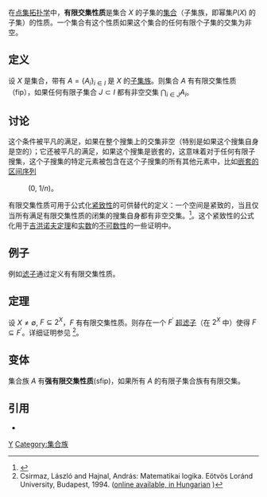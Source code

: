 {{NoteTA
|G1 = Math
}}
在[[点集拓扑学|点集拓扑学]]中，'''有限交集性质'''是集合 ''X'' 的子集的[[集合|集合]]（子集族，即幂集<math>P(X)</math> 的子集）的性质。一个集合有这个性质如果这个集合的任何有限个子集的交集为非空。

==定义== 
设 <math>X</math> 是集合，带有 <math>A=\{A_i\}_{i\in I}</math> 是 <math>X</math> 的[[集合族|子集族]]。则集合 <math>A</math> 有有限交集性质（fip），如果任何有限子集合 <math>J\subset I</math> 都有非空交集 <math>\bigcap_{i\in J} A_i</math>。

==讨论==
这个条件被平凡的满足，如果在整个搜集上的交集非空（特别是如果这个搜集自身是空的）；它还被平凡的满足，如果这个搜集是嵌套的，这意味着对于任何有限子搜集，这个子搜集的特定元素被包含在这个子搜集的所有其他元素中，比如[[嵌套的区间序列|嵌套的区间序列]]

:(0, 1/''n'')。

有限交集性质可用于公式化[[紧致空间|紧致性]]的可供替代的定义：一个空间是紧致的，当且仅当所有满足有限交集性质的闭集的搜集自身都有非空交集。<ref>{{planetmathref|id=4181|title=A space is compact if and only if the space has the finite intersection property}}</ref>。这个紧致性的公式化用于[[吉洪诺夫定理|吉洪诺夫定理]]和[[实数|实数]]的[[不可数集合|不可数性]]的一些证明中。

==例子==
例如[[滤子_(数学)|滤子]]通过定义有有限交集性质。

== 定理 ==

设 <math>X \neq \emptyset</math>, <math>F \subseteq 2^X</math>，''F'' 有有限交集性质。则存在一个 <math>F^\prime</math> [[超滤子|超滤子]]（在 <math>2^X</math> 中）使得 <math>F \subseteq F^\prime</math>。详细证明参见 <ref>Csirmaz, László and Hajnal, András: Matematikai logika. Eötvös Loránd University, Budapest, 1994. ([http://www.renyi.hu/~csirmaz/ online available, in Hungarian] {{Wayback|url=http://www.renyi.hu/~csirmaz/ |date=20200827101959 }})</ref>。

==变体==
集合族 ''A'' 有'''强有限交集性质'''(sfip)，如果所有 ''A'' 的有限子集合族有有限交集。

== 引用 ==
<references/>
* {{planetmathref|id=4178|title=Finite intersection property}}

[[Category:点集拓扑学|Y]]
[[Category:集合族|Category:集合族]]